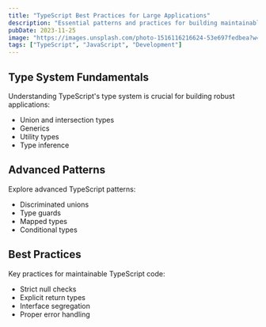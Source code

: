 ```yaml
---
title: "TypeScript Best Practices for Large Applications"
description: "Essential patterns and practices for building maintainable TypeScript applications"
pubDate: 2023-11-25
image: "https://images.unsplash.com/photo-1516116216624-53e697fedbea?w=800&auto=format&fit=crop&q=60"
tags: ["TypeScript", "JavaScript", "Development"]
---
```


## Type System Fundamentals

Understanding TypeScript's type system is crucial for building robust applications:
- Union and intersection types
- Generics
- Utility types
- Type inference

## Advanced Patterns

Explore advanced TypeScript patterns:
- Discriminated unions
- Type guards
- Mapped types
- Conditional types

## Best Practices

Key practices for maintainable TypeScript code:
- Strict null checks
- Explicit return types
- Interface segregation
- Proper error handling